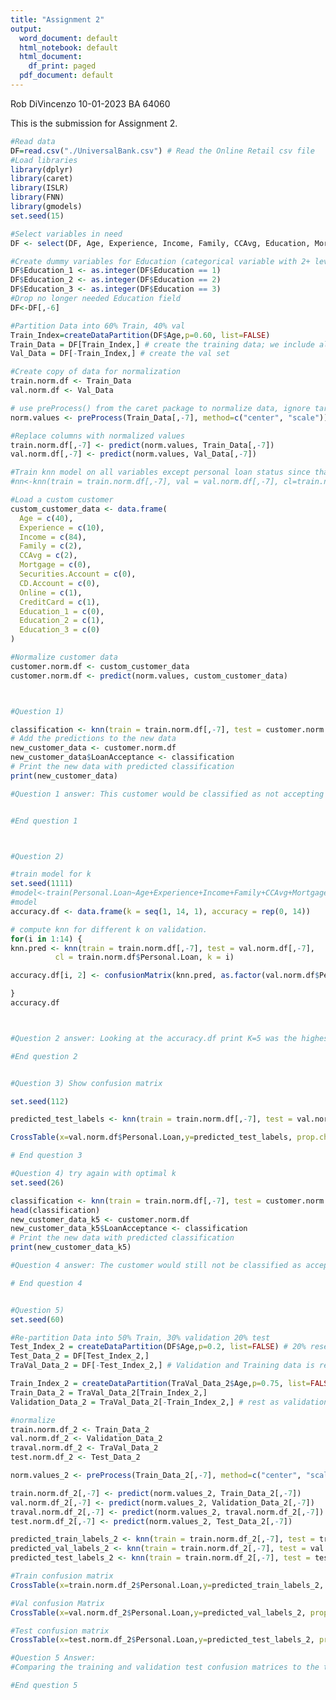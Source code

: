 ```yaml
---
title: "Assignment 2"
output:
  word_document: default
  html_notebook: default
  html_document:
    df_print: paged
  pdf_document: default
---
```


Rob DiVincenzo
10-01-2023
BA 64060

This is the submission for Assignment 2.
```r

#Read data
DF=read.csv("./UniversalBank.csv") # Read the Online Retail csv file
#Load libraries
library(dplyr)
library(caret)
library(ISLR)
library(FNN)
library(gmodels)
set.seed(15)

#Select variables in need
DF <- select(DF, Age, Experience, Income, Family, CCAvg, Education, Mortgage, Personal.Loan, Securities.Account, CD.Account, Online, CreditCard) # Select a subset of variables

#Create dummy variables for Education (categorical variable with 2+ levels)
DF$Education_1 <- as.integer(DF$Education == 1)
DF$Education_2 <- as.integer(DF$Education == 2)
DF$Education_3 <- as.integer(DF$Education == 3)
#Drop no longer needed Education field
DF<-DF[,-6]

#Partition Data into 60% Train, 40% val
Train_Index=createDataPartition(DF$Age,p=0.60, list=FALSE)
Train_Data = DF[Train_Index,] # create the training data; we include all columns; note the index is row, column
Val_Data = DF[-Train_Index,] # create the val set

#Create copy of data for normalization
train.norm.df <- Train_Data
val.norm.df <- Val_Data

# use preProcess() from the caret package to normalize data, ignore target variable personal loan
norm.values <- preProcess(Train_Data[,-7], method=c("center", "scale"))

#Replace columns with normalized values
train.norm.df[,-7] <- predict(norm.values, Train_Data[,-7])
val.norm.df[,-7] <- predict(norm.values, Val_Data[,-7])

#Train knn model on all variables except personal loan status since that's our target variable
#nn<-knn(train = train.norm.df[,-7], val = val.norm.df[,-7], cl=train.norm.df$Personal.Loan,k=1)

#Load a custom customer
custom_customer_data <- data.frame(
  Age = c(40),
  Experience = c(10),
  Income = c(84),
  Family = c(2),
  CCAvg = c(2),
  Mortgage = c(0),
  Securities.Account = c(0),
  CD.Account = c(0),
  Online = c(1),
  CreditCard = c(1),
  Education_1 = c(0),
  Education_2 = c(1),
  Education_3 = c(0)
)

#Normalize customer data
customer.norm.df <- custom_customer_data
customer.norm.df <- predict(norm.values, custom_customer_data)



#Question 1)

classification <- knn(train = train.norm.df[,-7], test = customer.norm.df, cl = train.norm.df$Personal.Loan, k = 1)
# Add the predictions to the new data
new_customer_data <- customer.norm.df
new_customer_data$LoanAcceptance <- classification
# Print the new data with predicted classification
print(new_customer_data)

#Question 1 answer: This customer would be classified as not accepting the loan.


#End question 1



#Question 2)

#train model for k
set.seed(1111)
#model<-train(Personal.Loan~Age+Experience+Income+Family+CCAvg+Mortgage+Securities.Account+CD.Account+Online+CreditCard+Education_1+Education_2+Education_3, data=train.norm.df, method="knn")
#model
accuracy.df <- data.frame(k = seq(1, 14, 1), accuracy = rep(0, 14))

# compute knn for different k on validation.
for(i in 1:14) {
knn.pred <- knn(train = train.norm.df[,-7], test = val.norm.df[,-7], 
          cl = train.norm.df$Personal.Loan, k = i) 

accuracy.df[i, 2] <- confusionMatrix(knn.pred, as.factor(val.norm.df$Personal.Loan))$overall[1]

}
accuracy.df  



#Question 2 answer: Looking at the accuracy.df print K=5 was the highest accuracy and will be used as k.

#End question 2


#Question 3) Show confusion matrix

set.seed(112)

predicted_test_labels <- knn(train = train.norm.df[,-7], test = val.norm.df[,-7], cl = train.norm.df$Personal.Loan, k = 5)

CrossTable(x=val.norm.df$Personal.Loan,y=predicted_test_labels, prop.chisq = FALSE)

# End question 3

#Question 4) try again with optimal k
set.seed(26)

classification <- knn(train = train.norm.df[,-7], test = customer.norm.df, cl = train.norm.df$Personal.Loan, k = 5)
head(classification)
new_customer_data_k5 <- customer.norm.df
new_customer_data_k5$LoanAcceptance <- classification
# Print the new data with predicted classification
print(new_customer_data_k5)

#Question 4 answer: The customer would still not be classified as accepting the loan

# End question 4


#Question 5)
set.seed(60)

#Re-partition Data into 50% Train, 30% validation 20% test
Test_Index_2 = createDataPartition(DF$Age,p=0.2, list=FALSE) # 20% reserved for Test
Test_Data_2 = DF[Test_Index_2,]
TraVal_Data_2 = DF[-Test_Index_2,] # Validation and Training data is rest

Train_Index_2 = createDataPartition(TraVal_Data_2$Age,p=0.75, list=FALSE) # 75% of remaining data as training
Train_Data_2 = TraVal_Data_2[Train_Index_2,]
Validation_Data_2 = TraVal_Data_2[-Train_Index_2,] # rest as validation

#normalize
train.norm.df_2 <- Train_Data_2
val.norm.df_2 <- Validation_Data_2
traval.norm.df_2 <- TraVal_Data_2
test.norm.df_2 <- Test_Data_2

norm.values_2 <- preProcess(Train_Data_2[,-7], method=c("center", "scale"))

train.norm.df_2[,-7] <- predict(norm.values_2, Train_Data_2[,-7])
val.norm.df_2[,-7] <- predict(norm.values_2, Validation_Data_2[,-7])
traval.norm.df_2[,-7] <- predict(norm.values_2, traval.norm.df_2[,-7])
test.norm.df_2[,-7] <- predict(norm.values_2, Test_Data_2[,-7])

predicted_train_labels_2 <- knn(train = train.norm.df_2[,-7], test = train.norm.df_2[,-7], cl = train.norm.df_2$Personal.Loan, k = 5)
predicted_val_labels_2 <- knn(train = train.norm.df_2[,-7], test = val.norm.df_2[,-7], cl = train.norm.df_2$Personal.Loan, k = 5)
predicted_test_labels_2 <- knn(train = train.norm.df_2[,-7], test = test.norm.df_2[,-7], cl = train.norm.df_2$Personal.Loan, k = 5)

#Train confusion matrix
CrossTable(x=train.norm.df_2$Personal.Loan,y=predicted_train_labels_2, prop.chisq = FALSE)

#Val confusion Matrix
CrossTable(x=val.norm.df_2$Personal.Loan,y=predicted_val_labels_2, prop.chisq = FALSE)

#Test confusion matrix
CrossTable(x=test.norm.df_2$Personal.Loan,y=predicted_test_labels_2, prop.chisq = FALSE)

#Question 5 Answer:
#Comparing the training and validation test confusion matrices to the test confusion matrix, it appears the train confusion matrix is more accurate. This result is likely because the prediction model is being applied against the same dataset by which it was trained. In order to get a true test of the model, the model must be applied to unseen data like in the validation data. The performance of the model on the validation data and the test data is much closer, which is to be expected since they both represent new data. Overall, the validation confusion matrix could be a truer reading of the model's performance since the dataset is larger (30% vs. 20%), it contains more samples.

#End question 5





```

